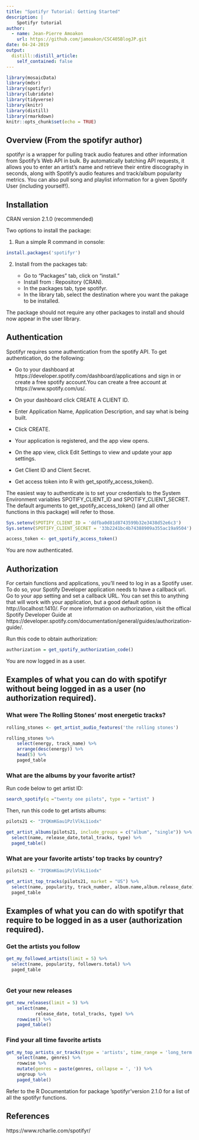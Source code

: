```yaml
---
title: "Spotifyr Tutorial: Getting Started"
description: |
    Spotifyr tutorial
author:
  - name: Jean-Pierre Amoakon
    url: https://github.com/jamoakon/CSC405BlogJP.git
date: 04-24-2019
output:
  distill::distill_article:
    self_contained: false
---
```


```r
library(mosaicData)
library(mdsr)
library(spotifyr)
library(lubridate)
library(tidyverse)
library(knitr)
library(distill)
library(rmarkdown)
knitr::opts_chunk$set(echo = TRUE)
```

## Overview (From the spotifyr author)

spotifyr is a wrapper for pulling track audio features and other information from Spotify’s Web API in bulk. By automatically batching API requests, it allows you to enter an artist’s name and retrieve their entire discography in seconds, along with Spotify’s audio features and track/album popularity metrics. You can also pull song and playlist information for a given Spotify User (including yourself!).

## Installation

CRAN version 2.1.0 (recommended)

Two options to install the package:

1) Run a simple R command in console:

```r
install.packages('spotifyr')
```

2) Install from the packages tab:

    * Go to “Packages” tab, click on "install."
    * Install from : Repository (CRAN).
    * In the packages tab, type spotifyr.
    * In the library tab, select the destination where you want the pakage to be installed.
 
The package should not require any other packages to install and should now appear in the user library.

## Authentication

Spotifyr requires some authentication from the spotify API. To get authentication, do the following:

* Go to your dashboard at https://developer.spotify.com/dashboard/applications and sign in or create a free spotify account.You can create a free account at https://www.spotify.com/us/.

* On your dashboard click CREATE A CLIENT ID.

* Enter Application Name, Application Description, and say what is being built.

* Click CREATE.

* Your application is registered, and the app view opens.

* On the app view, click Edit Settings to view and update your app settings.

* Get Client ID and Client Secret. 

* Get access token into R with get_spotify_access_token().

The easiest way to authenticate is to set your credentials to the System Environment variables SPOTIFY_CLIENT_ID and SPOTIFY_CLIENT_SECRET. The default arguments to get_spotify_access_token() (and all other functions in this package) will refer to those.

```r
Sys.setenv(SPOTIFY_CLIENT_ID = 'ddfba0d81d8743599b32e3438d52e6c3')
Sys.setenv(SPOTIFY_CLIENT_SECRET = '33b2241bc4b74388909a355ac19a9504')

access_token <- get_spotify_access_token()
```

You are now authenticated.

## Authorization

For certain functions and applications, you’ll need to log in as a Spotify user. To do so, your Spotify Developer application needs to have a callback url. Go to your app setting and set a callback URL. You can set this to anything that will work with your application, but a good default option is http://localhost:1410/. For more information on authorization, visit the offical Spotify Developer Guide at https://developer.spotify.com/documentation/general/guides/authorization-guide/.

Run this code to obtain authorization:

```r
authorization = get_spotify_authorization_code()
```

You are now logged in as a user.

## Examples of what you can do with spotifyr without being logged in as a user (no authorization required).

### What were The Rolling Stones’ most energetic tracks?

```r
rolling_stones <- get_artist_audio_features('the rolling stones')
```

```r
rolling_stones %>% 
    select(energy, track_name) %>%
    arrange(desc(energy)) %>%
    head(5) %>% 
    paged_table
```

### What are the albums by your favorite artist?

Run code below to get artist ID:

```r
search_spotify(q ="twenty one pilots", type = "artist" )
```

Then, run this code to get artists albums:

```r
pilots21 <- "3YQKmKGau1PzlVlkL1iodx"

get_artist_albums(pilots21, include_groups = c("album", "single")) %>% 
  select(name, release_date,total_tracks, type) %>% 
  paged_table()

```

### What are your favorite artists' top tracks by country?

```r
pilots21 <- "3YQKmKGau1PzlVlkL1iodx"

get_artist_top_tracks(pilots21, market = "US") %>% 
  select(name, popularity, track_number, album.name,album.release_date) %>% 
  paged_table

```


## Examples of what you can do with spotifyr that require to be logged in as a user (authorization required).

### Get the artists you follow

```r
get_my_followed_artists(limit = 5) %>%
  select(name, popularity, followers.total) %>% 
  paged_table
  
```

### Get your new releases

```r
get_new_releases(limit = 5) %>% 
    select(name,
           release_date, total_tracks, type) %>%
    rowwise() %>%
    paged_table()
```

### Find your all time favorite artists

```r
get_my_top_artists_or_tracks(type = 'artists', time_range = 'long_term', limit = 5) %>% 
    select(name, genres) %>% 
    rowwise %>% 
    mutate(genres = paste(genres, collapse = ', ')) %>% 
    ungroup %>% 
    paged_table()
```

Refer to the R Documentation for package 'spotifyr'version 2.1.0 for a list of all the spotifyr functions.

## References {.appendix}

https://www.rcharlie.com/spotifyr/